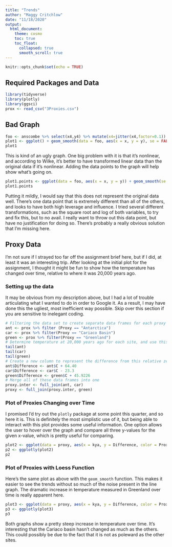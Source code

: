 ```yaml
---
title: "Trends"
author: "Maggy Critchlow"
date: "11/18/2020"
output: 
  html_document:
    theme: cosmo
    toc: true
    toc_float:
      collapsed: true
      smooth_scroll: true
---
```


```r
knitr::opts_chunk$set(echo = TRUE)
```

## Required Packages and Data

```r
library(tidyverse)
library(plotly)
library(ggsci)
prox <- read_csv("3Proxies.csv")
```

## Bad Graph

```r
foo <- anscombe %>% select(x4,y4) %>% mutate(x4=jitter(x4,factor=0.1)) %>% rename(y=y4,x=x4)
plot1 <- ggplot() + geom_smooth(data = foo, aes(x = x, y = y), se = FALSE)
plot1
```

This is kind of an ugly graph. One big problem with it is that it's nonlinear, and according to Wilke, it's better to have transformed linear data than the original data if it's nonlinear. Adding the data points to the graph will help show what's going on.

```r
plot1.points <- ggplot(data = foo, aes(x = x, y = y)) + geom_smooth(se = FALSE) + geom_point()
plot1.points
```

Putting it mildly, I would say that this does not represent the original data well. There's one data point that is extremely different than all of the others, and looks to have both high leverage and influence. I tried several different transformations, such as the square root and log of both variables, to try and fix this, but to no avail. I really want to throw out this data point, but have no justification for doing so. There's probably a really obvious solution that I'm missing here.

## Proxy Data

I'm not sure if I strayed too far off the assignment brief here, but if I did, at least it was an interesting trip. After looking at the initial plot for the assignment, I thought it might be fun to show how the temperature has changed over time, relative to where it was 20,000 years ago. 

### Setting up the data

It may be obvious from my description above, but I had a lot of trouble articulating what I wanted to do in order to Google it. As a result, I may have done this the ugliest, most inefficient way possible. Skip over this section if you are sensitive to inelegant coding.  

```r
# Filtering the data set to create separate data frames for each proxy site
ant <- prox %>% filter (Proxy == "Antarctica")
car <- prox %>% filter(Proxy == "Cariaco Basin")
green <- prox %>% filter(Proxy == "Greenland")
# Determine temperature at 20,000 years ago for each site, and use this as relative zero
tail(ant)
tail(car)
tail(green)
# Create a new column to represent the difference from this relative zero
ant$Difference <- ant$C + 64.40
car$Difference <- car$C - 23.3
green$Difference <- green$C + 45.9226
# Merge all of these data frames into one
proxy.inter <- full_join(ant, car)
proxy <- full_join(proxy.inter, green)
```

### Plot of Proxies Changing over Time

I promised I'd try out the `plotly` package at some point this quarter, and so here it is. This is definitely the most simplistic use of it, but being able to interact with this plot provides some useful information. One option allows the user to hover over the graph and compare all three y-values for the given x-value, which is pretty useful for comparing.

```r
plot2 <- ggplot(data = proxy, aes(x = kya, y = Difference, color = Proxy)) + geom_line() + theme_bw() + labs(x = "Thousands of years ago", y = "Change over time (Celsius)", title = "Figure 2.1: Line Graph of Proxies' Change over Time") + scale_color_npg() + theme(legend.title = element_blank())
p2 <- ggplotly(plot2)
p2
```

### Plot of Proxies with Loess Function

Here's the same plot as above with the `geom_smooth` function. This makes it easier to see the trends without so much of the noise present in the line graph. The dramatic increase in temperature measured in Greenland over time is really apparent here.

```r
plot3 <- ggplot(data = proxy, aes(x = kya, y = Difference, color = Proxy)) + geom_smooth(se = FALSE) + theme_bw() + labs(x = "Thousands of years ago", y = "Change over time (Celsius)", title = "Figure 2.2: Trend Line of Proxies' Change over Time") + scale_color_npg() + theme(legend.title = element_blank())
p3 <- ggplotly(plot3)
p3
```

Both graphs show a pretty steep increase in temperature over time. It's interesting that the Cariaco basin hasn't changed as much as the others. This could possibly be due to the fact that it is not as poleward as the other sites. 